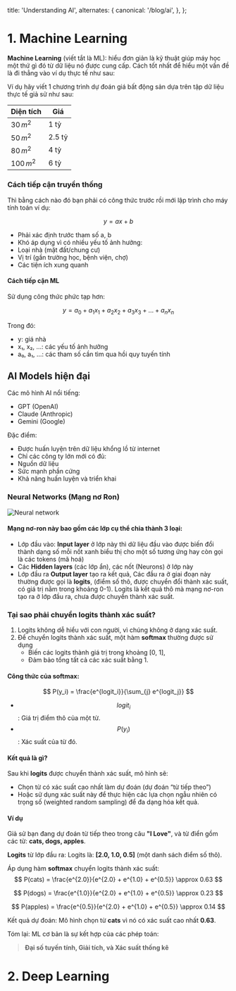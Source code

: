 
  title: 'Understanding AI',
  alternates: {
    canonical: '/blog/ai',
  },
};

# 1. Machine Learning

**Machine Learning** (viết tắt là ML): hiểu đơn giản là kỹ thuật giúp máy học một thứ gì đó từ dữ liệu nó được cung cấp.
Cách tốt nhất để hiểu một vấn đề là đi thẳng vào ví dụ thực tế như sau:

Ví dụ hãy viết 1 chương trình dự đoán giá bất động sản dựa trên tập dữ liệu thực tế giả sử như sau:

| Diện tích | Giá|
| --- | --- |
|$30 \, m^2$  | 1 tỷ|
|$50 \, m^2$  | 2.5 tỷ|
|$80 \, m^2$  | 4 tỷ|
|$100 \, m^2$  | 6 tỷ|

### Cách tiếp cận truyền thống
Thì bằng cách nào đó bạn phải có công thức trước rồi mới lập trình cho máy tính toán ví dụ:


```math
y = ax + b
```

- Phải xác định trước tham số a, b
- Khó áp dụng vì có nhiều yếu tố ảnh hưởng:
- Loại nhà (mặt đất/chung cư)
- Vị trí (gần trường học, bệnh viện, chợ)
- Các tiện ích xung quanh

#### Cách tiếp cận ML

Sử dụng công thức phức tạp hơn:


$$
y = a_0 + a_1x_1 + a_2x_2 + a_3x_3 + \dots + a_nx_n
$$


Trong đó:

- y: giá nhà
- x₁, x₂, ...: các yếu tố ảnh hưởng
- a₀, a₁, ...: các tham số cần tìm qua hồi quy tuyến tính

## AI Models hiện đại

Các mô hình AI nổi tiếng:

- GPT (OpenAI)
- Claude (Anthropic)
- Gemini (Google)

Đặc điểm:

- Được huấn luyện trên dữ liệu khổng lồ từ internet
- Chỉ các công ty lớn mới có đủ:
- Nguồn dữ liệu
- Sức mạnh phần cứng
- Khả năng huấn luyện và triển khai

### Neural Networks (Mạng nơ Ron)
<Image src={neuronsImg} alt="Neural network" />

#### Mạng nơ-ron này bao gồm các lớp cụ thể chia thành 3 loại:
* Lớp đầu vào: **Input layer** ở lớp này thì dữ liệu đầu vào được biến đổi thành dạng số mỗi nốt xanh biểu thị cho một số tương ứng hay còn gọi là các tokens (mã hoá)
* Các **Hidden layers** (các lớp ẩn), các nốt (Neurons) ở lớp này
* Lớp đầu ra **Output layer** tạo ra kết quả, Các đầu ra ở giai đoạn này thường được gọi là **logits**, (điểm số thô, được chuyển đổi thành xác suất, có giá trị nằm trong khoảng 0-1). Logits là kết quả thô mà mạng nơ-ron tạo ra ở lớp đầu ra, chưa được chuyển thành xác suất.

### Tại sao phải chuyển logits thành xác suất?
1. Logits không dễ hiểu với con người, vì chúng không ở dạng xác suất.
2. Để chuyển logits thành xác suất, một hàm **softmax** thường được sử dụng
    * Biến các logits thành giá trị trong khoảng [0, 1],
    * Đảm bảo tổng tất cả các xác suất bằng 1.

#### Công thức của **softmax**:
$$
P(y_i) = \frac{e^{logit_i}}{\sum_{j} e^{logit_j}}
$$

* $$logit_i$$: Giá trị điểm thô của một từ.
* $$P(y_i)$$: Xác suất của từ đó.

#### Kết quả là gì?
Sau khi **logits** được chuyển thành xác suất, mô hình sẽ:
* Chọn từ có xác suất cao nhất làm dự đoán (dự đoán “từ tiếp theo”)
* Hoặc sử dụng xác suất này để thực hiện các lựa chọn ngẫu nhiên có trọng số (weighted random sampling) để đa dạng hóa kết quả.

#### Ví dụ
Giả sử bạn đang dự đoán từ tiếp theo trong câu **"I Love"**, và từ điển gồm các từ: **cats, dogs, apples**.

**Logits** từ lớp đầu ra:
Logits là: **[2.0, 1.0, 0.5]** (một danh sách điểm số thô).

Áp dụng hàm **softmax** chuyển logits thành xác suất:
$$
P(cats) = \frac{e^{2.0}}{e^{2.0} + e^{1.0} + e^{0.5}} \approx 0.63
$$

$$
P(dogs) = \frac{e^{1.0}}{e^{2.0} + e^{1.0} + e^{0.5}} \approx 0.23
$$

$$
P(apples) = \frac{e^{0.5}}{e^{2.0} + e^{1.0} + e^{0.5}} \approx 0.14
$$

Kết quả dự đoán:
Mô hình chọn từ **cats** vì nó có xác suất cao nhất **0.63**.

Tóm lại:
ML cơ bản là sự kết hợp của các phép toán:
> **Đại số tuyến tính, Giải tích, và Xác suất thống kê**


# 2. Deep Learning




